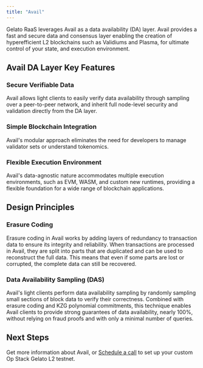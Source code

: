 ```yaml
---
title: "Avail"
---
```


Gelato RaaS leverages Avail as a data availability (DA) layer. Avail provides a fast and secure data and consensus layer enabling the creation of hyperefficient L2 blockchains such as Validiums and Plasma, for ultimate control of your state, and execution environment.

## Avail DA Layer Key Features

### Secure Verifiable Data
Avail allows light clients to easily verify data availability through sampling over a peer-to-peer network, and inherit full node-level security and validation directly from the DA layer.

### Simple Blockchain Integration
Avail's modular approach eliminates the need for developers to manage validator sets or understand tokenomics.

### Flexible Execution Environment
Avail's data-agnostic nature accommodates multiple execution environments, such as EVM, WASM, and custom new runtimes, providing a flexible foundation for a wide range of blockchain applications.

## Design Principles

### Erasure Coding
Erasure coding in Avail works by adding layers of redundancy to transaction data to ensure its integrity and reliability. When transactions are processed in Avail, they are split into parts that are duplicated and can be used to reconstruct the full data. This means that even if some parts are lost or corrupted, the complete data can still be recovered.

### Data Availability Sampling (DAS)
Avail's light clients perform data availability sampling by randomly sampling small sections of block data to verify their correctness. Combined with erasure coding and KZG polynomial commitments, this technique enables Avail clients to provide strong guarantees of data availability, nearly 100%, without relying on fraud proofs and with only a minimal number of queries.

## Next Steps

Get more information about Avail, or [Schedule a call](/contact) to set up your custom Op Stack Gelato L2 testnet.
